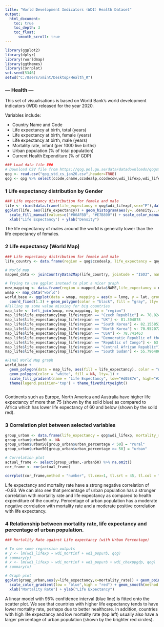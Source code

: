 ---
title: "World Development Indicators (WDI) Health Dataset"
output: 
  html_document:
    toc: true
    toc_depth: 3
    toc_float:
      smooth_scroll: true
---

```{r setup, include=FALSE}
library(ggplot2)
library(dplyr)
library(rworldmap)
library(ggthemes)
library(corrplot)
set.seed(5346)
setwd("C:/Users/xmint/Desktop/Health_R")
```

### --- Health ---

This set of visualisations is based on World Bank's world development indicators (WDI) released for the year 2020. 

Variables include:

  * Country Name and Code 
  * Life expectancy at birth, total (years)
  * Life expectancy at birth, female (years)
  * Life expectancy at birth, male (years)
  * Mortality rate, infant (per 1000 live births)
  * Urban population (% of total population)
  * Current Health Expenditure (% of GDP)

```{r echo=FALSE}
### Load data file ###
# Download CSV file from https://qog.pol.gu.se/data/datadownloads/qogstandarddata
qog <- read.csv("qog_std_cs_jan20.csv",header=TRUE)
qog <- qog %>% select(ccode,cname,ccodealp,ccodecow,wdi_lifexp,wdi_lifexpf, wdi_lifexpm, wdi_mortinf,wdi_popurb,wdi_chexppgdp)
```

### 1 Life expectancy distribution by Gender

```{r echo=FALSE}
### Life expectancy distribution for female and male
life <- rbind(data.frame(life_expectancy = qog$wdi_lifexpf,sex="F"),data.frame(life_expectancy = qog$wdi_lifexpm,sex="M")) %>% na.omit()
ggplot(life, aes(life_expectancy)) + geom_histogram(aes(y=..density..,color = sex, fill = sex), alpha = 0.4, position = "identity",binwidth = 1) +
  scale_fill_manual(values=c("#00AFBB", "#E7B800")) + scale_color_manual(values=c("#00AFBB", "#E7B800")) + geom_density(aes(life_expectancy,color = sex), size = 1) + 
  xlab("Life Expectancy") + ylab("Density")
```

The life expectancy of males around the world is generally lower than the life expectancy of females. 

### 2 Life expectancy (World Map)
```{r echo=FALSE,message=FALSE,warning=FALSE,error=FALSE}
### Life expectancy distribution for female and male
life_country <- data.frame(region = qog$ccodealp, life_expectancy = qog$wdi_lifexp)

# World map 
mapped_data <- joinCountryData2Map(life_country, joinCode = "ISO3", nameJoinColumn = "region")

# Trying to use ggplot instead to plot a nicer graph
new_mapping <- data.frame(region = mapped_data$NAME,life_expectancy = mapped_data$life_expectancy)
wmap <- map_data("world")
world_base <- ggplot(data = wmap, mapping = aes(x = long, y = lat, group = group)) + 
  coord_fixed(1.3) + geom_polygon(color = "black", fill = "gray", lty=.1)
#Filling up some value missing for big countries 
map_life <- left_join(wmap, new_mapping, by = "region")
map_life$life_expectancy[map_life$region == "Czech Republic"] <- 78.824387
map_life$life_expectancy[map_life$region == "UK"] <- 81.304878
map_life$life_expectancy[map_life$region == "South Korea"] <- 82.155853
map_life$life_expectancy[map_life$region == "North Korea"] <- 70.952072
map_life$life_expectancy[map_life$region == "USA"] <- 78.741463
map_life$life_expectancy[map_life$region == "Democratic Republic of the Congo"] <- 58.748611
map_life$life_expectancy[map_life$region == "Republic of Congo"] <- 63.515316
map_life$life_expectancy[map_life$region == "Central African Republic"] <- 50.591049
map_life$life_expectancy[map_life$region == "South Sudan"] <- 55.796486

#Final World Map graph
world_base + 
  geom_polygon(data = map_life, aes(fill = life_expectancy), color = "white", lty=.1) + 
  geom_polygon(color = "white", fill = NA, lty=.1) + 
  scale_fill_gradient(name = "Life Expectancy", low="#d0587e", high="#2887a1", na.value = "grey50") + 
  theme(legend.position='top') + theme_fivethirtyeight()
  
```

Continents such as Europe, North America and Australia have higher life expectancy of more than 75 (shown by the solid blue) as compared to Africa which has lower life expectancy of 60 and below (shown by the solid red). 

### 3 Correlation plot between selected variables

```{r echo=FALSE}

group_urban <- data.frame(life_expectancy = qog$wdi_lifexp, mortality_rate = qog$wdi_mortinf, urban_percentage = qog$wdi_popurb, health_expenditure = qog$wdi_chexppgdp) %>% na.omit
group_urban$urban50 <- NA
group_urban$urban50[group_urban$urban_percentage < 50] = "rural"
group_urban$urban50[group_urban$urban_percentage >= 50] = "urban"

# Correlation plot 
actual_frame <- select(group_urban,-urban50) %>% na.omit()
cor_frame <- cor(actual_frame)

corrplot(cor_frame,method = "number", tl.cex=1, tl.srt = 45, tl.col = "black", order="hclust", type ="upper" )
```

Life expectancy and mortality rate have a strong negative correlation of -0.93. We can also see that percentage of urban population has a stronger correlation with mortality rate and life expectancy as compared to health expenditure of the country. Percentage of urban population has a moderate negative correlation with mortality rate and a moderate positive correlation with life expectancy.

### 4 Relationship between mortality rate, life expectancy and percentage of urban population.
```{r echo=FALSE}

### Mortality Rate against Life expectancy (with Urban Percentage) 

# To see some regression outputs
# y <- lm(wdi_lifexp ~ wdi_mortinf + wdi_popurb, qog)
# summary(y)
# x <- lm(wdi_lifexp ~ wdi_mortinf + wdi_popurb + wdi_chexppgdp, qog)
# summary(x)

# Graph plot
ggplot(group_urban,aes(y=life_expectancy,x=mortality_rate)) + geom_point(aes(color = urban_percentage)) + 
  scale_color_gradient(low = "blue",high = "red") + geom_smooth(method = lm) +
  xlab("Mortality Rate") + ylab("Life Expectancy")

```

A linear model with 95% confidence interval (blue line) is fitted onto the scatter plot. We see that countries with higher life expectancy tends to have lower mortality rate, perhaps due to better healthcare. In addition, countries with high life expectancy and low mortality rate (top left) usually also have a larger percentage of urban population (shown by the brighter red circles).
